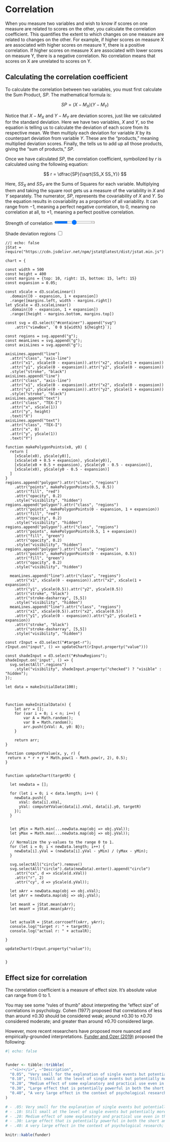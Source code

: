 
# Correlation

When you measure two variables and wish to know if scores on one measure are related to scores on the other, you calculate the correlation coefficient. This quantifies the extent to which changes on one measure are related to changes on the other. For example, if higher scores on measure X are associated with higher scores on measure Y, there is a positive correlation. If higher scores on measure X are associated with lower scores on measure Y, there is a negative correlation. No correlation means that scores on X are unrelated to scores on Y.

## Calculating the correlation coefficient

To calculate the correlation between two variables, you must first calculate the Sum Product, $SP$.  The mathematical formula is:

$$
SP = (X-M_X)(Y-M_Y)
$$

Notice that $X - M_X$ and $Y - M_Y$ are deviation scores, just like we calculated for the standard deviation. Here we have two variables, $X$ and $Y$, so the equation is telling us to calculate the deviation of each score from its respective mean. We then multiply each deviation for variable $X$ by its counterpart deviation from variable $Y$. These are the “products,” meaning multiplied deviation scores. Finally, the  tells us to add up all those products, giving the “sum of products,” $SP$.

Once we have calculated $SP$, the correlation coefficient, symbolized by $r$ is calculated using the following equation:

$$
r = \dfrac{SP}{\sqrt{SS_X SS_Y}}
$$

Here, $SS_X$ and $SS_Y$ are the Sums of Squares for each variable. Multiplying them and taking the square root gets us a measure of the variability in $X$ and $Y$ separately. The numerator, $SP$, represents the covariability of $X$ and $Y$. So the equation results in covariability as a proportion of all variability. It can range from $-1$, meaning a perfect negative correlation, to $0$, meaning no correlation at all, to $+1$, meaning a perfect positive correlation.

::: {#container style="text-align: center; margin: 1em;"}
:::

<label for="target-r" class="form-label">Strength of correlation</label>
<input id="target-r" type="range" class="form-range" min=-1 max = 1 step = 0.01>

<label for="showRegions" class="form-label">Shade deviation regions</label>
<input id="showRegions" type="checkBox" class="form-checkBox">

```ojs
//| echo: false
jStat = require("https://cdn.jsdelivr.net/npm/jstat@latest/dist/jstat.min.js")

chart = {

const width = 500
const height = 400
const margins = {top: 10, right: 15, bottom: 15, left: 15}
const expansion = 0.05;

const xScale = d3.scaleLinear()
  .domain([0 - expansion, 1 + expansion])
  .range([margins.left, width - margins.right])
let yScale = d3.scaleLinear()
  .domain([0 - expansion, 1 + expansion])
  .range([height - margins.bottom, margins.top])
  
const svg = d3.select("#container").append("svg")
    .attr("viewBox", `0 0 ${width} ${height}`);
  
const regions = svg.append("g");
const meanLines = svg.append("g");
const axisLines = svg.append("g");

axisLines.append("line")
  .attr("class", "axis-line")
  .attr("x1", xScale(0 - expansion)).attr("x2", xScale(1 + expansion))
  .attr("y1", yScale(0 - expansion)).attr("y2", yScale(0 - expansion))
  .style("stroke", "black")
axisLines.append("line")
  .attr("class", "axis-line")
  .attr("x1", xScale(0 - expansion)).attr("x2", xScale(0 - expansion))
  .attr("y1", yScale(0 - expansion)).attr("y2", yScale(1 + expansion))
  .style("stroke", "black")
axisLines.append("text")
  .attr("class", "TEX-I")
  .attr("x", xScale(1))
  .attr("y", height)
  .text("X")
axisLines.append("text")
  .attr("class", "TEX-I")
  .attr("x", 0)
  .attr("y", yScale(1))
  .text("Y")

function makePolygonPoints(x0, y0) {
  return [
    [xScale(x0), yScale(y0)],
    [xScale(x0 + 0.5 + expansion), yScale(y0)],
    [xScale(x0 + 0.5 + expansion), yScale(y0 - 0.5 - expansion)],
    [xScale(x0), yScale(y0 - 0.5 - expansion)]
  ]
}
regions.append("polygon").attr("class", "regions")
    .attr("points", makePolygonPoints(0.5, 0.5))
    .attr("fill", "red")
    .attr("opacity", 0.2)
    .style("visibility", "hidden")
regions.append("polygon").attr("class", "regions")
    .attr("points", makePolygonPoints(0 - expansion, 1 + expansion))
    .attr("fill", "red")
    .attr("opacity", 0.2)
    .style("visibility", "hidden")
regions.append("polygon").attr("class", "regions")
    .attr("points", makePolygonPoints(0.5, 1 + expansion))
    .attr("fill", "green")
    .attr("opacity", 0.2)
    .style("visibility", "hidden")
regions.append("polygon").attr("class", "regions")
    .attr("points", makePolygonPoints(0 - expansion, 0.5))
    .attr("fill", "green")
    .attr("opacity", 0.2)
    .style("visibility", "hidden")
    
  meanLines.append("line").attr("class", "regions")
    .attr("x1", xScale(0 - expansion)).attr("x2", xScale(1 + expansion))
    .attr("y1", yScale(0.5)).attr("y2", yScale(0.5))
    .attr("stroke", "black")
    .attr("stroke-dasharray", [5,5])
    .style("visibility", "hidden")
  meanLines.append("line").attr("class", "regions")
    .attr("x1", xScale(0.5)).attr("x2", xScale(0.5))
    .attr("y1", yScale(0 - expansion)).attr("y2", yScale(1 + expansion))
    .attr("stroke", "black")
    .attr("stroke-dasharray", [5,5])
    .style("visibility", "hidden")

const rInput = d3.select("#target-r");
rInput.on("input", () => updateChart(rInput.property("value")))

const shadeInput = d3.select("#showRegions");
shadeInput.on('input', () => {
  svg.selectAll(".regions")
    .style("visibility", shadeInput.property("checked") ? "visible" : "hidden");
});

let data = makeInitialData(100);
  
  

function makeInitialData(n) {
    let arr = [];
    for (var i = 0; i < n; i++) {
        var A = Math.random();
        var B = Math.random();
        arr.push({xVal: A, y0: B});
    }

    return arr;
}

function computeYValue(x, y, r) {
 return x * r + y * Math.pow(1 - Math.pow(r, 2), 0.5);
}


function updateChart(targetR) {
  
  let newData = [];
  
  for (let i = 0; i < data.length; i++) {
    newData.push({
      xVal: data[i].xVal,
      yVal: computeYValue(data[i].xVal, data[i].y0, targetR)
    });
  }


  let yMin = Math.min(...newData.map(obj => obj.yVal));
  let yMax = Math.max(...newData.map(obj => obj.yVal));
  
  // Normalize the y-values to the range 0 to 1.
  for (let i = 0; i < newData.length; i++) {
    newData[i].yVal = (newData[i].yVal - yMin) / (yMax - yMin);
  }
  
  svg.selectAll("circle").remove()
  svg.selectAll("circle").data(newData).enter().append("circle")
    .attr("cx", d => xScale(d.xVal))
    .attr("r", 2)
    .attr("cy", d => yScale(d.yVal));
    
  let xArr = newData.map(obj => obj.xVal);
  let yArr = newData.map(obj => obj.yVal);
  
  let meanX = jStat.mean(xArr);
  let meanY = jStat.mean(yArr);

  
  let actualR = jStat.corrcoeff(xArr, yArr);
  console.log("target r: " + targetR);
  console.log("actual r: " + actualR);
  
}

updateChart(rInput.property("value"));


}
```

<style>
  input#target-r::before {
    content: "-1";
    margin-right: 0.5em;
    font-family: MJXZERO, MJXTEX-I;
  }
  input#target-r::after {
    content: "+1";
    margin-left: 0.5em;
    font-family: MJXZERO, MJXTEX-I;
  }
}
</style>

## Effect size for correlation {#sec-cor-effect-size}

The correlation coefficient is a measure of effect size. It's absolute value can range from 0 to 1.

You may see some "rules of thumb" about interpreting the "effect size" of correlations in psychology. Cohen (1977) proposed that correlations of less than around $\pm 0.30$ should be considered weak; around $\pm 0.30$ to $\pm 0.70$ considered moderate; and greater than around $\pm 0.70$ considered large.

However, more recent researchers have proposed more nuanced and empirically-grounded interpretations. [Funder and Ozer (2019)](https://doi.org/10.1177/2515245919847202) proposed the following:

```r
#| echo: false


funder <- tibble::tribble(
  ~"<i>r</i>", ~"Description",
  "0.05", "Very small for the explanation of single events but potentially consequential in longer run",
  "0.10", "Still small at the level of single events but potentially more ultimately consequential",
  "0.20", "Medium effect of some explanatory and practical use even in the short run",
  "0.30", "Large effect that is potentially powerful in both the short and the long run",
  "0.40", "A very large effect in the context of psychological research; likely to be a gross overestimate"
)

# - .05: Very small for the explanation of single events but potentially consequential in longer run
# - .10: Still small at the level of single events but potentially more ultimately consequential
# - .20: Medium effect of some explanatory and practical use even in the short run
# - .30: Large effect that is potentially powerful in both the short and the long run
# - .40: A very large effect in the context of psychological research; likely to be a gross overestimate

knitr::kable(funder)
```
